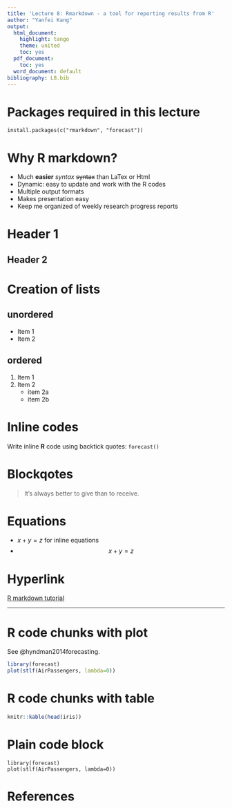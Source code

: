```yaml
---
title: 'Lecture 8: Rmarkdown - a tool for reporting results from R'
author: "Yanfei Kang"
output:
  html_document:
    highlight: tango
    theme: united
    toc: yes
  pdf_document:
    toc: yes
  word_document: default
bibliography: L8.bib
---
```



# Packages required in this lecture

```
install.packages(c("rmarkdown", "forecast"))
```


# Why R markdown?

- Much **easier** *syntax* ~~syntax~~ than LaTex or Html
- Dynamic: easy to update and work with the R codes
- Multiple output formats
- Makes presentation easy
- Keep me organized of weekly research progress reports


# Header 1
## Header 2


# Creation of lists
## unordered
- Item 1
- Item 2

## ordered
1. Item 1
2. Item 2
    + item 2a
    + item 2b


# Inline codes
Write inline **R** code using backtick quotes: `forecast()`


# Blockqotes
> It's always better to give than to receive.


# Equations

- $x + y = z$ for inline equations
- $$ x + y = z $$ 


# Hyperlink

[R markdown tutorial](http://rmarkdown.rstudio.com)

************************************


# R code chunks with plot 

See @hyndman2014forecasting.

```r
library(forecast)
plot(stlf(AirPassengers, lambda=0))
```


# R code chunks with table
```r
knitr::kable(head(iris))
```



# Plain code block 

```
library(forecast)
plot(stlf(AirPassengers, lambda=0))
```


# References




